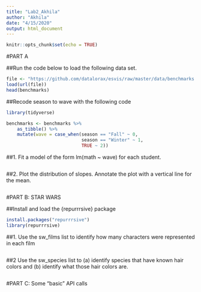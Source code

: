 ```yaml
---
title: "Lab2_Akhila"
author: "Akhila"
date: "4/15/2020"
output: html_document
---
```


```r
knitr::opts_chunk$set(echo = TRUE)
```
#PART A

##Run the code below to load the following data set.
```r

file <- "https://github.com/datalorax/esvis/raw/master/data/benchmarks.rda"
load(url(file))
head(benchmarks)

```

##Recode season to wave with the following code
```r

library(tidyverse)

benchmarks <- benchmarks %>%
    as_tibble() %>%
    mutate(wave = case_when(season == "Fall" ~ 0,
                            season == "Winter" ~ 1,
                            TRUE ~ 2))

```

##1. Fit a model of the form lm(math ~ wave) for each student.
```r

```

##2. Plot the distribution of slopes. Annotate the plot with a vertical line for the mean.
```r

```

#PART B: STAR WARS

##Install and load the {repurrrsive} package
```r
install.packages("repurrrsive")
library(repurrrsive)
```

##1. Use the sw_films list to identify how many characters were represented in each film
```r

```

##2 Use the sw_species list to (a) identify species that have known hair colors and (b) identify what those hair colors are.
```r

```

#PART C: Some "basic" API calls
```r


```


